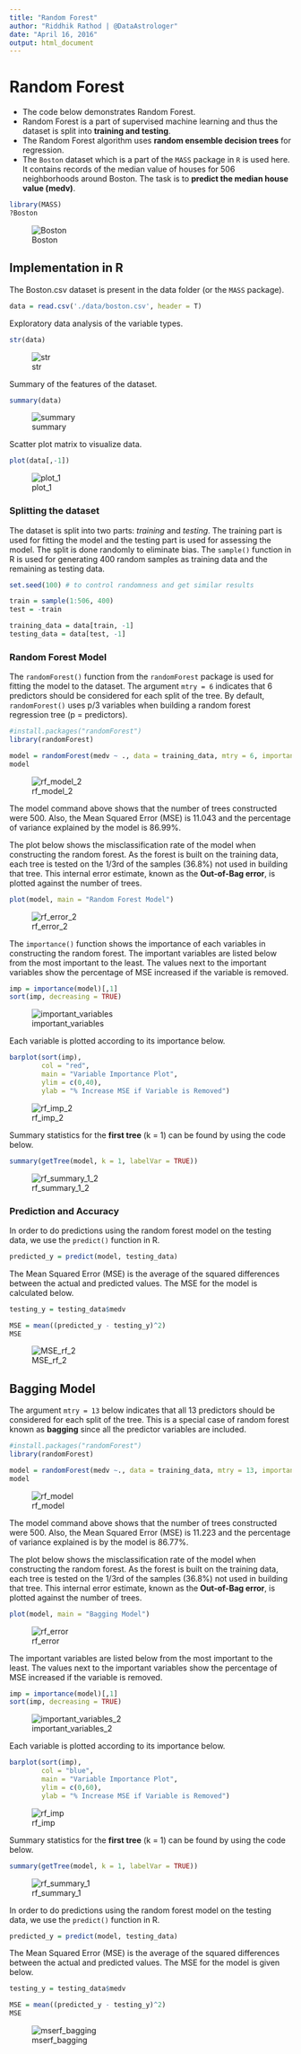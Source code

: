 ```yaml
---
title: "Random Forest"
author: "Riddhik Rathod | @DataAstrologer"
date: "April 16, 2016"
output: html_document
---
```


# Random Forest

* The code below demonstrates Random Forest.
* Random Forest is a part of supervised machine learning and thus the dataset is split into **training and testing**.
* The Random Forest algorithm uses **random ensemble decision trees** for regression.
* The ```Boston``` dataset which is a part of the ```MASS``` package in ```R``` is used here. It contains records of the median value of houses for 506 neighborhoods around Boston. The task is to **predict the median house value (medv)**. 
```r
library(MASS)
?Boston
```
![Boston](./data/images/Boston.png)


## Implementation in R

The Boston.csv dataset is present in the data folder (or the ```MASS``` package).
```r
data = read.csv('./data/boston.csv', header = T)
```

Exploratory data analysis of the variable types.
```r
str(data)
```
![str](./data/images/str.png)

Summary of the features of the dataset.
```r
summary(data)
```
![summary](./data/images/summary.png)

Scatter plot matrix to visualize data.
```r
plot(data[,-1])
```
![plot_1](./data/images/plot_1.png)

### Splitting the dataset

The dataset is split into two parts: *training* and *testing*. The training part is used for fitting the model and the testing part is used for assessing the model. The split is done randomly to eliminate bias. The ```sample()``` function in R is used for generating 400 random samples as training data and the remaining as testing data. 
```r
set.seed(100) # to control randomness and get similar results

train = sample(1:506, 400)
test = -train

training_data = data[train, -1]
testing_data = data[test, -1]
```

### Random Forest Model

The ```randomForest()``` function from the ```randomForest``` package is used for fitting the model to the dataset. The argument ```mtry = 6``` indicates that 6 predictors should be considered for each split of the tree. By default, ```randomForest()``` uses p/3 variables when building a random forest regression tree (p = predictors).
```r
#install.packages("randomForest")
library(randomForest)

model = randomForest(medv ~ ., data = training_data, mtry = 6, importance = TRUE)
model
```
![rf_model_2](./data/images/rf_model_2.png)

The model command above shows that the number of trees constructed were 500. Also, the Mean Squared Error (MSE) is 11.043 and the percentage of variance explained by the model is 86.99%. 

The plot below shows the misclassification rate of the model when constructing the random forest. As the forest is built on the training data, each tree is tested on the 1/3rd of the samples (36.8%) not used in building that tree. This internal error estimate, known as the **Out-of-Bag error**, is plotted against the number of trees. 
```r
plot(model, main = "Random Forest Model")
```
![rf_error_2](./data/images/rf_error_2.png)

The ```importance()``` function shows the importance of each variables in constructing the random forest. The important variables are listed below from the most important to the least. The values next to the important variables show the percentage of MSE increased if the variable is removed.
```r
imp = importance(model)[,1]
sort(imp, decreasing = TRUE)
```
![important_variables](./data/images/imp_model_2.png)

Each variable is plotted according to its importance below.
```r
barplot(sort(imp), 
        col = "red", 
        main = "Variable Importance Plot", 
        ylim = c(0,40),
        ylab = "% Increase MSE if Variable is Removed")
```
![rf_imp_2](./data/images/rf_imp_2.png)

Summary statistics for the **first tree** (k = 1) can be found by using the code below.
```r
summary(getTree(model, k = 1, labelVar = TRUE))
```
![rf_summary_1_2](./data/images/rf_summary_1_2.png)

### Prediction and Accuracy

In order to do predictions using the random forest model on the testing data, we use the ```predict()``` function in R.
```r
predicted_y = predict(model, testing_data)
```

The Mean Squared Error (MSE) is the average of the squared differences between the actual and predicted values. The MSE for the model is calculated below.
```r
testing_y = testing_data$medv

MSE = mean((predicted_y - testing_y)^2)
MSE
```
![MSE_rf_2](./data/images/mse_rf_2.png)

## Bagging Model

The argument ```mtry = 13``` below indicates that all 13 predictors should be considered for each split of the tree. This is a special case of random forest known as **bagging** since all the predictor variables are included. 
```r
#install.packages("randomForest")
library(randomForest)

model = randomForest(medv ~., data = training_data, mtry = 13, importance = TRUE)
model
```
![rf_model](./data/images/rf_model.png)

The model command above shows that the number of trees constructed were 500. Also, the Mean Squared Error (MSE) is 11.223 and the percentage of variance explained is by the model is 86.77%. 

The plot below shows the misclassification rate of the model when constructing the random forest. As the forest is built on the training data, each tree is tested on the 1/3rd of the samples (36.8%) not used in building that tree. This internal error estimate, known as the **Out-of-Bag error**, is plotted against the number of trees. 
```r
plot(model, main = "Bagging Model")
```
![rf_error](./data/images/rf_error.png)

The important variables are listed below from the most important to the least. The values next to the important variables show the percentage of MSE increased if the variable is removed.
```r
imp = importance(model)[,1]
sort(imp, decreasing = TRUE)
```
![important_variables_2](./data/images/imp_model.png)

Each variable is plotted according to its importance below.
```r
barplot(sort(imp), 
        col = "blue", 
        main = "Variable Importance Plot", 
        ylim = c(0,60),
        ylab = "% Increase MSE if Variable is Removed")
```
![rf_imp](./data/images/rf_imp.png)

Summary statistics for the **first tree** (k = 1) can be found by using the code below.
```r
summary(getTree(model, k = 1, labelVar = TRUE))
```
![rf_summary_1](./data/images/rf_summary_1.png)

In order to do predictions using the random forest model on the testing data, we use the ```predict()``` function in R.
```r
predicted_y = predict(model, testing_data)
```

The Mean Squared Error (MSE) is the average of the squared differences between the actual and predicted values. The MSE for the model is given below.
```r
testing_y = testing_data$medv

MSE = mean((predicted_y - testing_y)^2)
MSE
```
![mserf_bagging](./data/images/mserf_bagging.png)